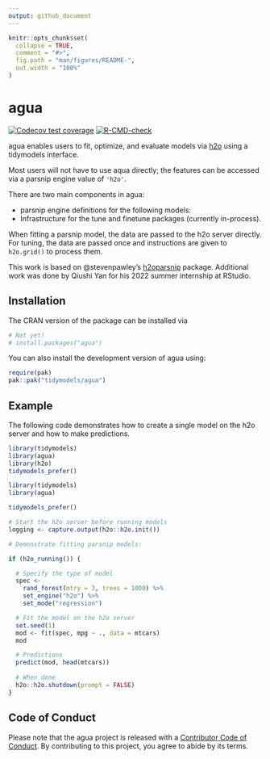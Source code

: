 ```yaml
---
output: github_document
---
```


<!-- README.md is generated from README.Rmd. Please edit that file -->

```r
knitr::opts_chunk$set(
  collapse = TRUE,
  comment = "#>",
  fig.path = "man/figures/README-",
  out.width = "100%"
)
```

# agua

<!-- badges: start -->
[![Codecov test coverage](https://codecov.io/gh/tidymodels/agua/branch/main/graph/badge.svg)](https://app.codecov.io/gh/tidymodels/agua?branch=main)
[![R-CMD-check](https://github.com/tidymodels/agua/actions/workflows/R-CMD-check.yaml/badge.svg)](https://github.com/tidymodels/agua/actions/workflows/R-CMD-check.yaml)
<!-- badges: end -->

agua enables users to fit, optimize, and evaluate models via [h2o](https://h2o.ai) using a tidymodels interface. 

Most users will not have to use aqua directly; the features can be accessed via a parsnip engine value of `'h2o'`. 

There are two main components in agua: 

* parsnip engine definitions for the following models: 
* Infrastructure for the tune and finetune packages (currently in-process). 

When fitting a parsnip model, the data are passed to the h2o server directly. For tuning, the data are passed once and instructions are given to `h2o.grid()` to process them. 

This work is based on @stevenpawley's [h2oparsnip](https://github.com/stevenpawley/h2oparsnip) package. Additional work was done by Qiushi Yan for his 2022 summer internship at RStudio. 

## Installation

The CRAN version of the package can be installed via

```r
# Not yet!
# install.packages("agua")
```

You can also install the development version of agua using:

``` r
require(pak)
pak::pak("tidymodels/agua")
```

## Example

The following code demonstrates how to create a single model on the h2o server and how to make predictions. 

```r
library(tidymodels)
library(agua)
library(h2o)
tidymodels_prefer()
```
```r
library(tidymodels)
library(agua)

tidymodels_prefer()

# Start the h2o server before running models
logging <- capture.output(h2o::h2o.init())

# Demonstrate fitting parsnip models: 

if (h2o_running()) {

  # Specify the type of model
  spec <-
    rand_forest(mtry = 3, trees = 1000) %>%
    set_engine("h2o") %>%
    set_mode("regression")

  # Fit the model on the h2o server
  set.seed(1)
  mod <- fit(spec, mpg ~ ., data = mtcars)
  mod

  # Predictions
  predict(mod, head(mtcars))
  
  # When done
  h2o::h2o.shutdown(prompt = FALSE)
}

```

## Code of Conduct
  
Please note that the agua project is released with a [Contributor Code of Conduct](https://contributor-covenant.org/version/2/0/CODE_OF_CONDUCT.html). By contributing to this project, you agree to abide by its terms.
